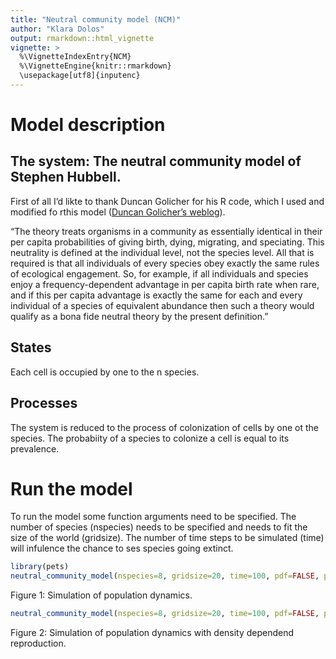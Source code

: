 ```yaml
---
title: "Neutral community model (NCM)"
author: "Klara Dolos"
output: rmarkdown::html_vignette
vignette: >
  %\VignetteIndexEntry{NCM}
  %\VignetteEngine{knitr::rmarkdown}
  \usepackage[utf8]{inputenc}
---
```


# Model description
## The system: The neutral community model of Stephen Hubbell.
First of all I'd likte to thank Duncan Golicher for his R code, which I used and modified fo rthis model ([Duncan Golicher’s weblog](http://duncanjg.wordpress.com/2008/03/07/a-simple-illustration-of-an-ecological-lottery-model-in-r/)). 

 “The theory treats organisms in a community as essentially identical in their per capita probabilities of giving birth, dying, migrating, and speciating. This neutrality is defined at the individual level, not the species level. All that is required is that all individuals of every species obey exactly the same rules of ecological engagement. So, for example, if all individuals and species enjoy a frequency-dependent advantage in per capita birth rate when rare, and if this per capita advantage is exactly the same for each and every individual of a species of equivalent abundance then such a theory would qualify as a bona fide neutral theory by the present definition.”


## States
Each cell is occupied by one to the n species.

## Processes
The system is reduced to the process of colonization of cells by one ot the species. The probabiity of a species to colonize a cell is equal to its prevalence.

# Run the model

To run the model some function arguments need to be specified. The number of species (nspecies) needs to be specified and needs to fit the size of the world (gridsize). The number of time steps to be simulated (time) will infulence the chance to ses species going extinct.   

```r
library(pets)
neutral_community_model(nspecies=8, gridsize=20, time=100, pdf=FALSE, plotpop=TRUE, sleep=0)

```
Figure 1: Simulation of population dynamics.


```r

neutral_community_model(nspecies=8, gridsize=20, time=100, pdf=FALSE, plotpop=TRUE, sleep=0, density=TRUE)

```
Figure 2: Simulation of population dynamics with density dependend reproduction.


